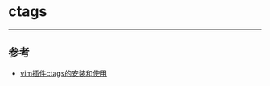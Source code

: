 = ctags =


----
== 参考 ==
* [[http://blog.csdn.net/g_brightboy/article/details/16830395|vim插件ctags的安装和使用]]

